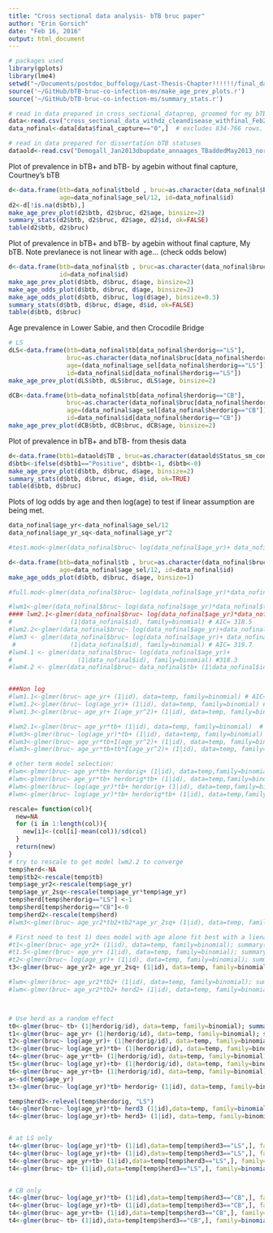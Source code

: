 ```yaml
---
title: "Cross sectional data analysis- bTB bruc paper"
author: "Erin Gorsich"
date: "Feb 16, 2016"
output: html_document
---
```

  
```r
# packages used 
library(gplots)
library(lme4)
setwd("~/Documents/postdoc_buffology/Last-Thesis-Chapter!!!!!!/final_datasets_copied_from_phdfolder")
source('~/GitHub/bTB-bruc-co-infection-ms/make_age_prev_plots.r')
source('~/GitHub/bTB-bruc-co-infection-ms/summary_stats.r')

# read in data prepared in cross_sectional_dataprep, groomed for my bTB statuses
data<-read.csv("cross_sectional_data_withdz_cleandisease_withfinal_Feb2016.csv")
data_nofinal<-data[data$final_capture=="0",]  # excludes 834-766 rows. 

# read in data prepared for dissertation bTB statuses
dataold<-read.csv("Demogall_Jan2013dbupdate_annaages_TBaddedMay2013_noredartscull_suspos_control.csv")

```


Plot of prevalence in bTB+ and bTB- by agebin without final capture, Courtney's bTB
```r
d<-data.frame(btb=data_nofinal$tbold , bruc=as.character(data_nofinal$bruc),
              age=data_nofinal$age_sel/12, id=data_nofinal$id)
d2<-d[!is.na(d$btb),]
make_age_prev_plot(d2$btb, d2$bruc, d2$age, binsize=2)
summary_stats(d2$btb, d2$bruc, d2$age, d2$id, ok=FALSE)
table(d2$btb, d2$bruc)

```

Plot of prevalence in bTB+ and bTB- by agebin without final capture, My bTB.
Note prevlanece is not linear with age... (check odds below)
```r
d<-data.frame(btb=data_nofinal$tb , bruc=as.character(data_nofinal$bruc), age=data_nofinal$age_sel/12, 
              id=data_nofinal$id)
make_age_prev_plot(d$btb, d$bruc, d$age, binsize=2)
make_age_odds_plot(d$btb, d$bruc, d$age, binsize=2)
make_age_odds_plot(d$btb, d$bruc, log(d$age), binsize=0.3)
summary_stats(d$btb, d$bruc, d$age, d$id, ok=FALSE)
table(d$btb, d$bruc)
```

Age prevalence in Lower Sabie, and then Crocodile Bridge
```r
# LS
dLS<-data.frame(btb=data_nofinal$tb[data_nofinal$herdorig=="LS"], 
                bruc=as.character(data_nofinal$bruc[data_nofinal$herdorig=="LS"]), 
                age=(data_nofinal$age_sel[data_nofinal$herdorig=="LS"])/12,
                id=data_nofinal$id[data_nofinal$herdorig=="LS"])
make_age_prev_plot(dLS$btb, dLS$bruc, dLS$age, binsize=2)

dCB<-data.frame(btb=data_nofinal$tb[data_nofinal$herdorig=="CB"], 
                bruc=as.character(data_nofinal$bruc[data_nofinal$herdorig=="CB"]), 
                age=(data_nofinal$age_sel[data_nofinal$herdorig=="CB"])/12,
                id=data_nofinal$id[data_nofinal$herdorig=="CB"])
make_age_prev_plot(dCB$btb, dCB$bruc, dCB$age, binsize=2)


```

Plot of prevalence in bTB+ and bTB- from thesis data
```r
d<-data.frame(btb1=dataold$TB , bruc=as.character(dataold$Status_sm_conservative), age=dataold$age_yrsel, id=dataold$Animal.ID)
d$btb<-ifelse(d$btb1=="Positive", d$btb<-1, d$btb<-0)
make_age_prev_plot(d$btb, d$bruc, d$age, binsize=2)
summary_stats(d$btb, d$bruc, d$age, d$id, ok=TRUE)
table(d$btb, d$bruc)

```

Plots of log odds by age and then log(age) to test if linear assumption are being met. 
```r
data_nofinal$age_yr<-data_nofinal$age_sel/12
data_nofinal$age_yr_sq<-data_nofinal$age_yr^2

#test.mod<-glmer(data_nofinal$bruc~ log(data_nofinal$age_yr)+ data_nofinal$tb+ (1|data_nofinal$id), family=binomial)

d<-data.frame(btb=data_nofinal$tb , bruc=as.character(data_nofinal$bruc), 
              age=data_nofinal$age_sel/12, id=data_nofinal$id)
make_age_odds_plot(d$btb, d$bruc, d$age, binsize=1)

#full.mod<-glmer(data_nofinal$bruc~ log(data_nofinal$age_yr)*data_nofinal$tb+ data_nofinal$tb*data_nofinal$herdorig+ (1|data_nofinal$id), family=binomial)  # AIC= 324.7; terrible convergence

#lwm1<-glmer(data_nofinal$bruc~ log(data_nofinal$age_yr)*data_nofinal$tb+ data_nofinal$herdorig+ (1|data_nofinal$id), family=binomial)  #AIC= 316.6
#### lwm2.1<-glmer(data_nofinal$bruc~ log(data_nofinal$age_yr)*data_nofinal$tb+
#                (1|data_nofinal$id), family=binomial) # AIC= 318.5
#lwm2.2<-glmer(data_nofinal$bruc~ log(data_nofinal$age_yr)+data_nofinal$tb+ data_nofinal$herdorig+ (1|data_nofinal$id), family=binomial) # terrible convergence. # AIC= 320.8 
#lwm3 <- glmer(data_nofinal$bruc~ log(data_nofinal$age_yr)+ data_nofinal$tb+
 #               (1|data_nofinal$id), family=binomial) # AIC= 319.7
#lwm4.1 <- glmer(data_nofinal$bruc~ log(data_nofinal$age_yr)+ 
#                  (1|data_nofinal$id), family=binomial) #318.3
#lwm4.2 <- glmer(data_nofinal$bruc~ data_nofinal$tb+ (1|data_nofinal$id), family=binomial)  # 496.2


###Non log
#lwm1.1<-glmer(bruc~ age_yr+ (1|id), data=temp, family=binomial) # AIC=324.3
#lwm1.2<-glmer(bruc~ log(age_yr)+ (1|id), data=temp, family=binomial) # convergence
#lwm1.3<-glmer(bruc~ age_yr+ I(age_yr^2)+ (1|id), data=temp, family=binomial) # convergence

#lwm2.1<-glmer(bruc~ age_yr*tb+ (1|id), data=temp, family=binomial)  # lovely and significant (AIC=321)
#lwm3<-glmer(bruc~ log(age_yr)*tb+ (1|id), data=temp, family=binomial) # AIC=318.4; same sig
#lwm3<-glmer(bruc~ age_yr*tb+I(age_yr^2)+ (1|id), data=temp, family=binomial) # does not converge
#lwm3<-glmer(bruc~ age_yr*tb+tb*I(age_yr^2)+ (1|id), data=temp, family=binomial) 

# other term model selection:
#lwm<-glmer(bruc~ age_yr*tb+ herdorig+ (1|id), data=temp,family=binomial)#AIC=319.5 herd & tb sig
#lwm<-glmer(bruc~ age_yr*tb+ herdorig*tb+ (1|id), data=temp,family=binomial) #not converge
#lwm<-glmer(bruc~ log(age_yr)*tb+ herdorig+ (1|id), data=temp,family=binomial) #not converge
#lwm<-glmer(bruc~ log(age_yr)*tb+ herdorig*tb+ (1|id), data=temp,family=binomial) # not converge

rescale= function(col){
  new=NA
  for (i in 1:length(col)){
    new[i]<-(col[i]-mean(col))/sd(col)
  }
  return(new)
}
# try to rescale to get model lwm2.2 to converge
temp$herd<-NA
temp$tb2<-rescale(temp$tb)
temp$age_yr2<-rescale(temp$age_yr)
temp$age_yr_2sq<-rescale(temp$age_yr*temp$age_yr)
temp$herd[temp$herdorig=="LS"] <-1
temp$herd[temp$herdorig=="CB"]<-0
temp$herd2<-rescale(temp$herd)
#lwm3<-glmer(bruc~ age_yr2*tb2+tb2*age_yr_2sq+ (1|id), data=temp, family=binomial)

# First need to test 1) does model with age alone fit best with a lienar; quadraticl or log term?
#t1<-glmer(bruc~ age_yr2+ (1|id), data=temp, family=binomial); summary(t1) # AIC= 324.7
#t1.5<-glmer(bruc~ age_yr+ (1|id), data=temp, family=binomial); summary(t1.5) # AIC= 324.3
#t2<-glmer(bruc~ log(age_yr)+ (1|id), data=temp, family=binomial); summary(t2)  # AIC= 318.2
t3<-glmer(bruc~ age_yr2+ age_yr_2sq+ (1|id), data=temp, family=binomial); summary(t3) #error

#lwm<-glmer(bruc~ age_yr2*tb2+ (1|id), data=temp, family=binomial); summary(t1) # AIC= 324.7
#lwm<-glmer(bruc~ age_yr2*tb2+ herd2+ (1|id), data=temp, family=binomial); summary(t1) # not converge



# Use herd as a random effect
t0<-glmer(bruc~ tb+ (1|herdorig/id), data=temp, family=binomial); summary(t0) # 495.1
t1<-glmer(bruc~ age_yr+ (1|herdorig/id), data=temp, family=binomial); summary(t1) # 326.3
t2<-glmer(bruc~ log(age_yr)+ (1|herdorig/id), data=temp, family=binomial); summary(t2) # 320.2
t3<-glmer(bruc~ log(age_yr)*tb+ (1|herdorig/id), data=temp, family=binomial); summary(t3) # 319.8 fit error!
t4<-glmer(bruc~ age_yr*tb+ (1|herdorig/id), data=temp, family=binomial); summary(t4) # 322.9 # fit error!
t5<-glmer(bruc~ log(age_yr)+tb+ (1|herdorig/id), data=temp, family=binomial); summary(t5) # 321.7 n.s.
t6<-glmer(bruc~ age_yr+tb+ (1|herdorig/id), data=temp, family=binomial); summary(t6) # 328.4 n.s.
a<-sd(temp$age_yr)
t3<-glmer(bruc~ log(age_yr)*tb+ herdorig+ (1|id), data=temp, family=binomial); summary(t3) # 319.8 fit error!

temp$herd3<-relevel(temp$herdorig, "LS")
t4<-glmer(bruc~ log(age_yr)*tb+ herd3 (1|id),data=temp, family=binomial(link="logit")); summary(t4) # 316.6-fit error!
t4<-glmer(bruc~ log(age_yr)+tb+ herd3+ (1|id), data=temp, family=binomial); summary(t4) # 322.9 # fit error!


# at LS only
t4<-glmer(bruc~ log(age_yr)*tb+ (1|id),data=temp[temp$herd3=="LS",], family=binomial(link="logit")); summary(t4) # 182.3 (n.s. main effect of tb, but reduces slope)
t4<-glmer(bruc~ log(age_yr)+tb+ (1|id),data=temp[temp$herd3=="LS",], family=binomial(link="logit")) # 183.2
t4<-glmer(bruc~ age_yr+tb+ (1|id),data=temp[temp$herd3=="LS",], family=binomial(link="logit")) # 181.2
t4<-glmer(bruc~ tb+ (1|id),data=temp[temp$herd3=="LS",], family=binomial(link="logit")) # 295, pos overall


# CB only
t4<-glmer(bruc~ log(age_yr)*tb+ (1|id),data=temp[temp$herd3=="CB",], family=binomial(link="logit")); summary(t4) # na, 154.0
t4<-glmer(bruc~ log(age_yr)+tb+ (1|id),data=temp[temp$herd3=="CB",], family=binomial(link="logit")) #na
t4<-glmer(bruc~ age_yr+tb+ (1|id),data=temp[temp$herd3=="CB",], family=binomial(link="logit")) # 140.9
t4<-glmer(bruc~ tb+ (1|id),data=temp[temp$herd3=="CB",], family=binomial(link="logit")) #AIC 200.6; ns p=0.115

```



